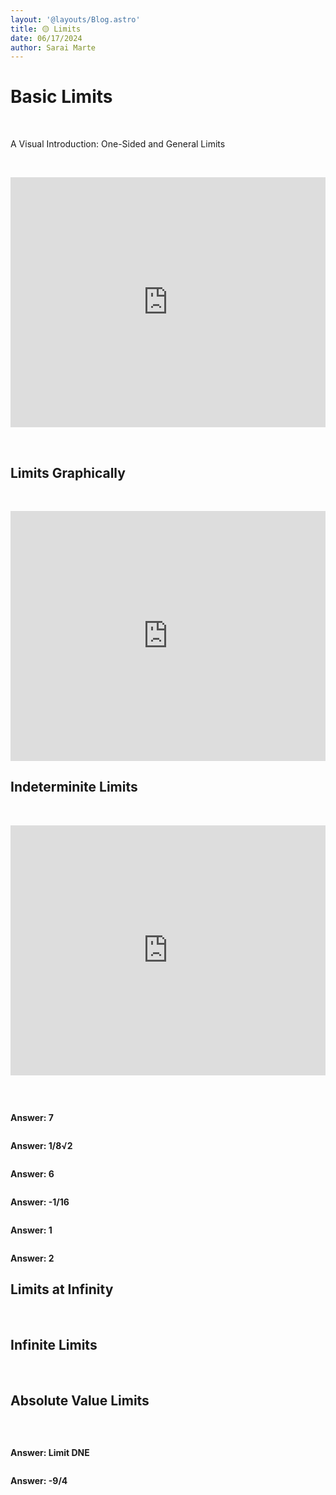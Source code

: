 ```yaml
---
layout: '@layouts/Blog.astro'
title: 🟡 Limits
date: 06/17/2024
author: Sarai Marte
---
```


# Basic Limits

&nbsp;&nbsp;&nbsp;&nbsp;

A Visual Introduction: One-Sided and General Limits

&nbsp;&nbsp;&nbsp;&nbsp;

<iframe width="100%" height="400" src="https://www.youtube.com/embed/Uoj4zKH6vJk?si=sB_K24vA1Rh9bp3I" title="YouTube video player" frameborder="0" allow="accelerometer; autoplay; clipboard-write; encrypted-media; gyroscope; picture-in-picture; web-share" referrerpolicy="strict-origin-when-cross-origin" allowfullscreen></iframe>

&nbsp;&nbsp;&nbsp;&nbsp;

## Limits Graphically 

&nbsp;&nbsp;&nbsp;&nbsp;

<iframe width="100%" height="400" src="https://www.youtube.com/embed/wP29W9zwScU?si=i43G1sZiXXsItf2V" title="YouTube video player" frameborder="0" allow="accelerometer; autoplay; clipboard-write; encrypted-media; gyroscope; picture-in-picture; web-share" referrerpolicy="strict-origin-when-cross-origin" allowfullscreen></iframe>

## Indeterminite Limits

&nbsp;&nbsp;&nbsp;&nbsp;

<iframe width="100%" height="400" src="https://www.youtube.com/embed/iYTntIu6gig?si=lN9zB2k_LvvYR4NC" title="YouTube video player" frameborder="0" allow="accelerometer; autoplay; clipboard-write; encrypted-media; gyroscope; picture-in-picture; web-share" referrerpolicy="strict-origin-when-cross-origin" allowfullscreen></iframe>

&nbsp;&nbsp;&nbsp;&nbsp;

<div style = "object-fit:contain;" > 
    <img src={img1.src} alt=""  />
</div>

<Solution>

**Answer: 7**

</Solution>

<div style = "object-fit:contain;" > 
    <img src={img2.src} alt=""  />
</div>

<Solution>

**Answer: 1/8√2**

</Solution>

<div style = "object-fit:contain;" > 
    <img src={img3.src} alt=""  />
</div>

<Solution>

**Answer: 6**

</Solution>

<div style = "object-fit:contain;" > 
    <img src={img4.src} alt=""  />
</div>

<Solution>

**Answer: -1/16**

</Solution>

<div style = "object-fit:contain;" > 
    <img src={img5.src} alt=""  />
</div>

<Solution>

**Answer: 1**

</Solution>

<div style = "object-fit:contain;" > 
    <img src={img6.src} alt=""  />
</div>

<Solution>


**Answer: 2**

</Solution>

## Limits at Infinity

&nbsp;&nbsp;&nbsp;&nbsp;

## Infinite Limits

&nbsp;&nbsp;&nbsp;&nbsp;

## Absolute Value Limits

&nbsp;&nbsp;&nbsp;&nbsp;


<div style = "object-fit:contain;" > 
    <img src={img7.src} alt=""  />
</div>

<Solution>

**Answer: Limit DNE**

</Solution>


<div style = "object-fit:contain;" > 
    <img src={img8.src} alt=""  />
</div>

<Solution>

**Answer: -9/4**

</Solution>

&nbsp;&nbsp;&nbsp;&nbsp;


&nbsp;&nbsp;&nbsp;&nbsp;

## 